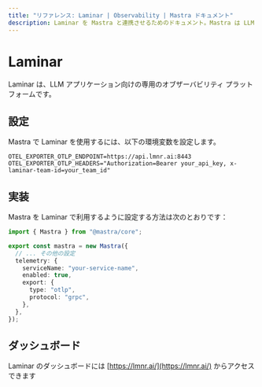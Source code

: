 ```yaml
---
title: "リファレンス: Laminar | Observability | Mastra ドキュメント"
description: Laminar を Mastra と連携させるためのドキュメント。Mastra は LLM アプリケーション向けの専用オブザーバビリティプラットフォームです。
---
```


# Laminar

Laminar は、LLM アプリケーション向けの専用のオブザーバビリティ プラットフォームです。

## 設定

Mastra で Laminar を使用するには、以下の環境変数を設定します。

```env
OTEL_EXPORTER_OTLP_ENDPOINT=https://api.lmnr.ai:8443
OTEL_EXPORTER_OTLP_HEADERS="Authorization=Bearer your_api_key, x-laminar-team-id=your_team_id"
```


## 実装

Mastra を Laminar で利用するように設定する方法は次のとおりです：

```typescript
import { Mastra } from "@mastra/core";

export const mastra = new Mastra({
  // ... その他の設定
  telemetry: {
    serviceName: "your-service-name",
    enabled: true,
    export: {
      type: "otlp",
      protocol: "grpc",
    },
  },
});
```


## ダッシュボード

Laminar のダッシュボードには [https://lmnr.ai/](https://lmnr.ai/) からアクセスできます